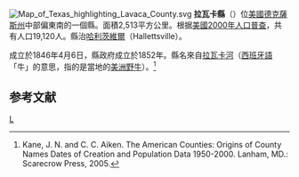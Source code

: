 {{noteTA
|T=zh-hans:拉瓦卡县 (得克萨斯州);zh-hk:拉瓦卡縣 (德克薩斯州);zh-tw:拉瓦卡郡 (德克薩斯州);
}}
[[File:Map_of_Texas_highlighting_Lavaca_County.svg|right]]
'''拉瓦卡縣'''（{{lang-en|Lavaca County}}）位[[美國|美國]][[德克薩斯州|德克薩斯州]]中部偏東南的一個縣。面積2,513平方公里。根据[[美國2000年人口普查|美國2000年人口普查]]，共有人口19,120人。縣治[[哈利茨維爾|哈利茨維爾]]（Hallettsville）。

成立於1846年4月6日，縣政府成立於1852年。縣名來自[[拉瓦卡河|拉瓦卡河]]（[[西班牙語|西班牙語]]「牛」的意思，指的是當地的[[美洲野牛|美洲野牛]]）。<ref>Kane, J. N. and C. C. Aiken. The American Counties: Origins of County Names Dates of Creation and Population Data 1950-2000. Lanham, MD.: Scarecrow Press, 2005.</ref>

== 参考文献 ==
<div class="references-small">
<references />
</div>
{{德克萨斯州}}
[[Category:得克萨斯州行政区划|L]]